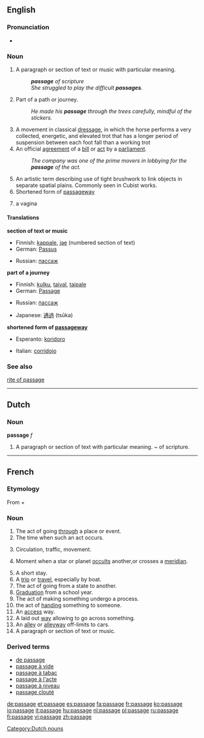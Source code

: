 ==English==

{{rank|touch|higher|military|891|passage|wood|matters|physical}}

===Pronunciation===
{{IPA|/ˈpæsɪʤ/}}
*{{audio|en-us-passage.ogg|Audio (US)}}

===Noun===
{{en-noun}}

# <!--DefA-->A paragraph or section of text or music with particular meaning.
#: '''''passage''' of scripture''
#:''She struggled to play the difficult '''passages'''.''
# <!--DefA-->Part of a path or journey.
#:''He made his '''passage''' through the trees carefully, mindful of the stickers.''
# <!--DefC-->A movement in classical [[dressage]], in which the horse performs a very collected, energetic, and elevated trot that has a longer period of suspension between each foot fall than a working trot
# An official [[agreement]] of a [[bill]] or [[act]] by a [[parliament]].
#: ''The company was one of the prime movers in lobbying for the '''passage''' of the act.''
# <!--DefD-->An artistic term describing use of tight brushwork to link objects in separate spatial plains.  Commonly seen in Cubist works.
# Shortened form of [[passageway]]
# {{slang|lang=en}} a vagina

====Translations====
<!--DefA-->'''section of text or music'''
{{top}}
*Finnish: [[kappale]], [[jae]] (numbered section of text)
*German: [[Passus]] {{m}}
{{mid}}
*Russian: [[пассаж]]
{{bottom}}

<!--DefB-->'''part of a journey'''
{{top}}
*Finnish: [[kulku]], [[taival]], [[taipale]]
*German: [[Passage]] {{f}}
{{mid}}
*Russian: [[пассаж]]
{{bottom}}

{{trans-top|an official agreement of a bill or act}}
{{trans-mid}}
*Japanese: [[通過]] (tsūka)
{{trans-bottom}}

<!--DefE-->'''shortened form of [[passageway]]'''
{{top}}
*Esperanto: [[koridoro]]
{{mid}}
*Italian: [[corridoio]] {{m}}
{{bottom}}

===See also===
[[rite of passage]]

----

==Dutch==

===Noun===
'''passage''' ''f''

# <!--DefA-->A paragraph or section of text with particular meaning.  ~ of scripture.

[[Category:Dutch nouns]]

----

==French==

===Etymology===
From {{term|passer#French|passer}} + {{term|-age}}

===Noun===
{{fr-noun|m}}

# The act of going [[through]] a place or event.
# The time when such an act occurs.
# {{uncountable}} Circulation, traffic, movement.
# {{astronomy|lang=fr}} Moment when a star or planet [[occult]]s another,or crosses a [[meridian]].
# A short stay.
# A [[trip]] or [[travel]], especially by boat.
# The act of going from a state to another.
# [[Graduation]] from a school year.
# The act of making something undergo a process.
# the act of [[hand]]ing something to someone.
# An [[access]] way.
# A laid out [[way]] allowing to go across something.
# An [[alley]] or [[alleyway]] off-limits to cars.
# A paragraph or section of text or music.

===Derived terms===
*[[de passage]]
*[[passage à vide]]
*[[passage à tabac]]
*[[passage à l'acte]]
*[[passage à niveau]]
*[[passage clouté]]

[[de:passage]]
[[et:passage]]
[[es:passage]]
[[fa:passage]]
[[fr:passage]]
[[ko:passage]]
[[io:passage]]
[[it:passage]]
[[hu:passage]]
[[nl:passage]]
[[pl:passage]]
[[ru:passage]]
[[fi:passage]]
[[vi:passage]]
[[zh:passage]]
